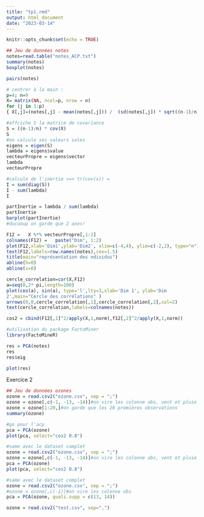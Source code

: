 ```yaml
---
title: "tp1.rmd"
output: html_document
date: "2023-03-14"
---
```


```r
knitr::opts_chunk$set(echo = TRUE)
```

```r
## Jeu de données notes
notes=read.table("notes_ACP.txt")
summary(notes)
boxplot(notes)
```

```r
pairs(notes)

```
```r
# centrer à la main :
p=4; n=9
X= matrix(NA, ncol=p, nrow = n)
for (j in 1:p)
{ X[,j]=(notes[,j] - mean(notes[,j])) /  (sd(notes[,j]) * sqrt((n-1)/n)) }

#affciche S la matrice de covariance
S = ((n-1)/n) * cov(X)
S
#on calcule ses valeurs sales
eigens = eigen(S)
lambda = eigens$value
vecteurPropre = eigens$vector
lambda
vecteurPropre
```

```r
#calcule de l'inertie <=> tr(cov(x)) = 
I = sum(diag(S))
I - sum(lambda)
I
```
```r
partInertie = lambda / sum(lambda)
partInertie
barplot(partInertie)
#ducooup on garde que 2 axes!
```

```r
F12 =   X %*% vecteurPropre[,1:2]
colnames(F12) =   paste("Dim", 1:2)
plot(F12,xlab='Dim1',ylab='Dim2', xlim=c(-4,4), ylim=c(-2,2), type="n")
text(F12,labels=row.names(notes),cex=1.5)   
title(main="représentation des ndividus")
abline(h=0)
abline(v=0)
```

```r
cercle_correlation=cor(X,F12)
a=seq(0,2* pi,length=100)
plot(cos(a), sin(a), type='l',lty=3,xlab='Dim 1', ylab='Dim
2',main="Cercle des corrélations" )
arrows(0,0,cercle_correlation[,1],cercle_correlation[,2],col=2)
text(cercle_correlation,labels=colnames(notes))
```

```r
cos2 = cbind(F12[,1]^2/apply(X,1,norm),f12[,2]^2/apply(X,1,norm))
```


```r
#utilisation du package FactoMiner
library(FactoMineR)
```

```r
res = PCA(notes)
res
res$eig
```


```r
plot(res)
```


Exercice 2

```r
## Jeu de données ozones
ozone = read.csv2("ozone.csv", sep = ";")
ozone = ozone[,c(-1, -13, -14)]#on vire les colonne obs, vent et pluie
ozone = ozone[1:20,]#on garde que les 20 premières observations
summary(ozone)
```
```r
#go pour l'acp
pca = PCA(ozone)
plot(pca, select="cos2 0.8")

```
```r
#same avec le dataset complet
ozone = read.csv2("ozone.csv", sep = ";")
ozone = ozone[,c(-1, -13, -14)]#on vire les colonne obs, vent et pluie
pca = PCA(ozone)
plot(pca, select="cos2 0.8")
```
```r
#same avec le dataset complet
ozone = read.csv2("ozone.csv", sep = ";")
#ozone = ozone[,c(-1)]#on vire les colonne obs
pca = PCA(ozone, quali.supp = c(13, 14))
```














```r
ozone = read.csv2("test.csv", sep=",")

```































































































































